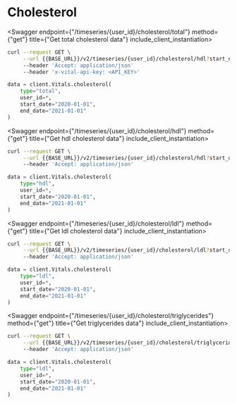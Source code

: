
# Cholesterol

<Swagger endpoint={"/timeseries/{user_id}/cholesterol/total"} method={"get"} title={"Get total cholesterol data"} include_client_instantiation>

```bash
curl --request GET \
     --url {{BASE_URL}}/v2/timeseries/{user_id}/cholesterol/hdl?start_date=2021-01-01&end_date=2021-02-01 \
     --header 'Accept: application/json'
     --header 'x-vital-api-key: <API_KEY>'
```

```python
data = client.Vitals.cholesterol(
    type="total",
    user_id=*,
    start_date="2020-01-01",
    end_date="2021-01-01"
)
```

</Swagger>

<Swagger endpoint={"/timeseries/{user_id}/cholesterol/hdl"} method={"get"} title={"Get hdl cholesterol data"} include_client_instantiation>

```bash
curl --request GET \
     --url {{BASE_URL}}/v2/timeseries/{user_id}/cholesterol/hdl?start_date=2021-01-01&end_date=2021-02-01 \
     --header 'Accept: application/json'
```

```python
data = client.Vitals.cholesterol(
    type="hdl",
    user_id=*,
    start_date="2020-01-01",
    end_date="2021-01-01"
)
```

</Swagger>

<Swagger endpoint={"/timeseries/{user_id}/cholesterol/ldl"} method={"get"} title={"Get ldl cholesterol data"} include_client_instantiation>

```bash
curl --request GET \
     --url {{BASE_URL}}/v2/timeseries/{user_id}/cholesterol/ldl?start_date=2021-01-01&end_date=2021-02-01 \
     --header 'Accept: application/json'
```

```python
data = client.Vitals.cholesterol(
    type="ldl",
    user_id=*,
    start_date="2020-01-01",
    end_date="2021-01-01"
)
```

</Swagger>

<Swagger endpoint={"/timeseries/{user_id}/cholesterol/triglycerides"} method={"get"} title={"Get triglycerides data"} include_client_instantiation>

```bash
curl --request GET \
     --url {{BASE_URL}}/v2/timeseries/{user_id}/cholesterol/triglycerides?start_date=2021-01-01&end_date=2021-02-01 \
     --header 'Accept: application/json'
```

```python
data = client.Vitals.cholesterol(
    type="ldl",
    user_id=*,
    start_date="2020-01-01",
    end_date="2021-01-01"
)
```

</Swagger>
